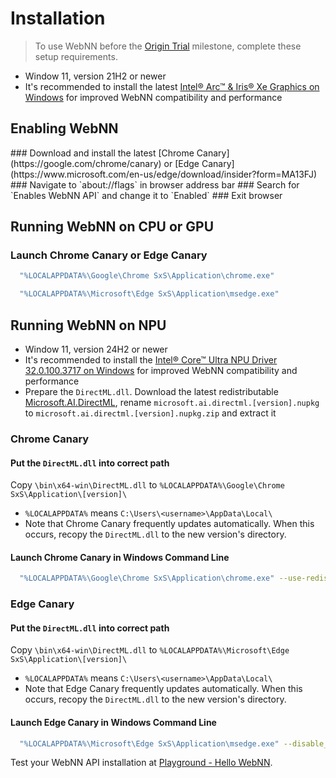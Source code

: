 
# Installation

> <InfoIcon /> To use WebNN before the [Origin Trial](https://developer.chrome.com/docs/web-platform/origin-trials) milestone, complete these setup requirements.

- Window 11, version 21H2 or newer
- It's recommended to install the latest [Intel® Arc™ & Iris® Xe Graphics on Windows](https://www.intel.com/content/www/us/en/download/785597/intel-arc-iris-xe-graphics-windows.html) for improved WebNN compatibility and performance

## Enabling WebNN

<Steps>
### Download and install the latest [Chrome Canary](https://google.com/chrome/canary) or [Edge Canary](https://www.microsoft.com/en-us/edge/download/insider?form=MA13FJ)
### Navigate to `about://flags` in browser address bar
### Search for `Enables WebNN API` and change it to `Enabled`
### Exit browser
</Steps>

## Running WebNN on CPU or GPU

### Launch Chrome Canary or Edge Canary

```bash copy showLineNumbers filename="launch-chrome-canary"
  "%LOCALAPPDATA%\Google\Chrome SxS\Application\chrome.exe"
```

```bash copy showLineNumbers filename="launch-edge-canary"
  "%LOCALAPPDATA%\Microsoft\Edge SxS\Application\msedge.exe"
```

## Running WebNN on NPU

- Window 11, version 24H2 or newer
- It's recommended to install the [Intel® Core™ Ultra NPU Driver 32.0.100.3717 on Windows](https://www.intel.com/content/www/us/en/download/794734/848729/intel-npu-driver-windows.html) for improved WebNN compatibility and performance
- Prepare the `DirectML.dll`. Download the latest redistributable [Microsoft.AI.DirectML](https://www.nuget.org/packages/Microsoft.AI.DirectML/1.15.2), rename `microsoft.ai.directml.[version].nupkg` to `microsoft.ai.directml.[version].nupkg.zip` and extract it

### Chrome Canary 

#### Put the `DirectML.dll` into correct path
  
Copy `\bin\x64-win\DirectML.dll` to `%LOCALAPPDATA%\Google\Chrome SxS\Application\[version]\`
  - `%LOCALAPPDATA%` means `C:\Users\<username>\AppData\Local\`
  - Note that Chrome Canary frequently updates automatically. When this occurs, recopy the `DirectML.dll` to the new version's directory.
#### Launch Chrome Canary in Windows Command Line
    
```bash copy showLineNumbers filename="enable-webnn-npu-chrome-canary"
  "%LOCALAPPDATA%\Google\Chrome SxS\Application\chrome.exe" --use-redist-dml --disable_webnn_for_npu=0
```

### Edge Canary 

#### Put the `DirectML.dll` into correct path

Copy `\bin\x64-win\DirectML.dll` to `%LOCALAPPDATA%\Microsoft\Edge SxS\Application\[version]\`
  - `%LOCALAPPDATA%` means `C:\Users\<username>\AppData\Local\`
  - Note that Edge Canary frequently updates automatically. When this occurs, recopy the `DirectML.dll` to the new version's directory.

#### Launch Edge Canary in Windows Command Line

```bash copy showLineNumbers filename="enable-webnn-npu-edge-canary"
  "%LOCALAPPDATA%\Microsoft\Edge SxS\Application\msedge.exe" --disable_webnn_for_npu=0
```

Test your WebNN API installation at [Playground - Hello WebNN](../../playground/webnn/hello-webnn).